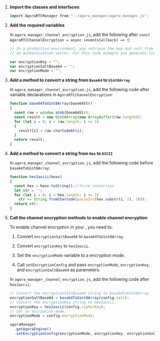 <PlatformWrapper platform="web">

1. **Import the <Vpd k="SDK" /> classes and interfaces**:

    ```javascript
    import AgoraRTCManager from "../agora_manager/agora_manager.js";
    ```

1.  **Add the required variables**

    In `agora_manager_channel_encryption.js`, add the following after `const AgoraRTCChannelEncryption = async (eventsCallback) => {`:

    ``` javascript
    // In a production environment, you retrieve the key and salt from
    // an authentication server. For this code example you generate locally.

    var encryptionKey = "";
    var encryptionSaltBase64 = "";
    var encryptionMode = "";
    ```

2.  **Add a method to convert a string from `Base64` to `Uint8Array`**

    In `agora_manager_channel_encryption.js`, add the following code after variable declarations in `AgoraRTCChannelEncryption`:

    ``` javascript
    function base64ToUint8Array(base64Str)
    {
      const raw = window.atob(base64Str);
      const result = new Uint8Array(new ArrayBuffer(raw.length));
      for (let i = 0; i < raw.length; i += 1)
      {
        result[i] = raw.charCodeAt(i);
      }
      return result;
    }
    ```

3.  **Add a method to convert a string from `Hex` to `ASCII`**

    In `agora_manager_channel_encryption.js`, add the following code before `base64ToUint8Array`:

    ``` javascript
    function hex2ascii(hexx)
    {
      const hex = hexx.toString();//force conversion
      let str = '';
      for (let i = 0; i < hex.length; i += 2)
        str += String.fromCharCode(parseInt(hex.substr(i, 2), 16));
      return str;
    }
    ```

4.  **Call the channel encryption methods to enable channel encryption**

    To enable channel encryption in your <Vpl k="CLIENT" />, you need to:

    1.  Convert `encryptionSaltBase64` to `base64ToUint8Array`.

    2.  Convert `encryptionKey` to `hex2ascii`.

    3.  Set the `encryptionMode` variable to a encryption mode.

    4.  Call `setEncryptionConfig` and pass `encryptionMode`, `encryptionKey`, and `encryptionSaltBase64` as parameters.

    In `agora_manager_channel_encryption.js`, add the following code after `hex2ascii`:

    ``` javascript
    // Convert the encryptionSaltBase64 string to base64ToUint8Array.
    encryptionSaltBase64 = base64ToUint8Array(config.salt);
    // Convert the encryptionKey string to hex2ascii.
    encryptionKey = hex2ascii(config.cipherKey);
    // Set an encryption mode.
    encryptionMode = config.encryptionMode;

    agoraManager
      .getAgoraEngine()
      .setEncryptionConfig(encryptionMode, encryptionKey, encryptionSaltBase64);
    ```


</PlatformWrapper>
